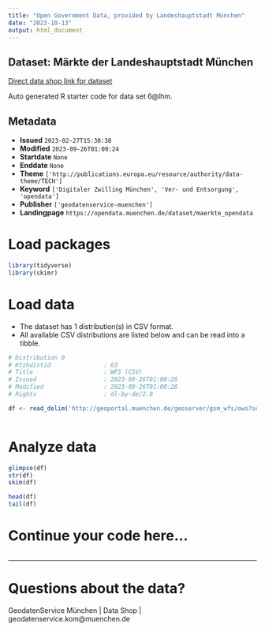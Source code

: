 ```yaml
---
title: "Open Government Data, provided by Landeshauptstadt München"
date: "2023-10-13"
output: html_document
---
```


## Dataset: Märkte der Landeshauptstadt München

[Direct data shop link for dataset](https://opendata.muenchen.de/dataset/maerkte_opendata)

Auto generated R starter code for data set 6@lhm.

## Metadata

- **Issued** `2023-02-27T15:30:38`
- **Modified** `2023-09-26T01:00:24`
- **Startdate** `None`
- **Enddate** `None`
- **Theme** `['http://publications.europa.eu/resource/authority/data-theme/TECH']`
- **Keyword** `['Digitaler Zwilling München', 'Ver- und Entsorgung', 'opendata']`
- **Publisher** `['geodatenservice-muenchen']`
- **Landingpage** `https://opendata.muenchen.de/dataset/maerkte_opendata`


# Load packages

```r

library(tidyverse)
library(skimr)

```

# Load data

-   The dataset has 1 distribution(s) in CSV format.
-   All available CSV distributions are listed below and can be read into a tibble.

```r

# Distribution 0
# Ktzhdistid               : 63
# Title                    : WFS (CSV)
# Issued                   : 2023-09-26T01:00:26
# Modified                 : 2023-09-26T01:00:26
# Rights                   : dl-by-de/2.0

df <- read_delim('http://geoportal.muenchen.de/geoserver/gsm_wfs/ows?service=WFS&amp;version=1.0.0&amp;request=GetFeature&amp;typeName=gsm_wfs:maerkte_opendata&amp;outputFormat=csv')



```

# Analyze data

```r

glimpse(df)
str(df)
skim(df)

head(df)
tail(df)

```

# Continue your code here...

```r

```

------------------------------------------------------------------------

# Questions about the data?

GeodatenService München | Data Shop | geodatenservice.kom@muenchen.de

